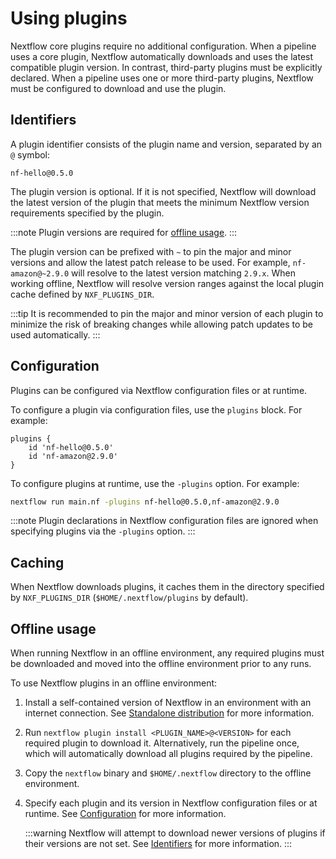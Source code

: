 # Using plugins

Nextflow core plugins require no additional configuration. When a pipeline uses a core plugin, Nextflow automatically downloads and uses the latest compatible plugin version. In contrast, third-party plugins must be explicitly declared. When a pipeline uses one or more third-party plugins, Nextflow must be configured to download and use the plugin.

## Identifiers

A plugin identifier consists of the plugin name and version, separated by an `@` symbol:

```
nf-hello@0.5.0
```

The plugin version is optional. If it is not specified, Nextflow will download the latest version of the plugin that meets the minimum Nextflow version requirements specified by the plugin.

:::note
Plugin versions are required for [offline usage](#offline-usage).
:::

<AddedInVersion version="25.04.0" />

The plugin version can be prefixed with `~` to pin the major and minor versions and allow the latest patch release to be used. For example, `nf-amazon@~2.9.0` will resolve to the latest version matching `2.9.x`. When working offline, Nextflow will resolve version ranges against the local plugin cache defined by `NXF_PLUGINS_DIR`.

:::tip
It is recommended to pin the major and minor version of each plugin to minimize the risk of breaking changes while allowing patch updates to be used automatically.
:::

## Configuration

Plugins can be configured via Nextflow configuration files or at runtime.

To configure a plugin via configuration files, use the `plugins` block. For example:

```nextflow
plugins {
    id 'nf-hello@0.5.0'
    id 'nf-amazon@2.9.0'
}
```

To configure plugins at runtime, use the `-plugins` option. For example:

```bash
nextflow run main.nf -plugins nf-hello@0.5.0,nf-amazon@2.9.0
```

:::note
Plugin declarations in Nextflow configuration files are ignored when specifying plugins via the `-plugins` option.
:::

## Caching

When Nextflow downloads plugins, it caches them in the directory specified by `NXF_PLUGINS_DIR` (`$HOME/.nextflow/plugins` by default).

## Offline usage

When running Nextflow in an offline environment, any required plugins must be downloaded and moved into the offline environment prior to any runs.

To use Nextflow plugins in an offline environment:

1. Install a self-contained version of Nextflow in an environment with an internet connection. See [Standalone distribution][install-standalone] for more information.

2. Run `nextflow plugin install <PLUGIN_NAME>@<VERSION>` for each required plugin to download it. Alternatively, run the pipeline once, which will automatically download all plugins required by the pipeline.

3. Copy the `nextflow` binary and `$HOME/.nextflow` directory to the offline environment.

4. Specify each plugin and its version in Nextflow configuration files or at runtime. See [Configuration][using-plugins-config] for more information.

    :::warning
    Nextflow will attempt to download newer versions of plugins if their versions are not set. See [Identifiers][using-plugins-identifiers] for more information.
    :::

[install-standalone]: /nextflow_docs/nextflow_repo/docs/install.mdx#standalone-distribution
[using-plugins-config]: /nextflow_docs/nextflow_repo/docs/plugins/using-plugins.mdx#configuration
[using-plugins-identifiers]: /nextflow_docs/nextflow_repo/docs/plugins/using-plugins.mdx#using-plugins-identifiers
